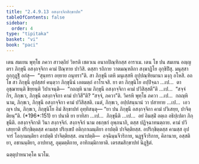 ```yaml
---
title: "2.4.9.13 อสงฺกจฺจิกสิกฺขาปท"
tableOfContents: false
sidebar:
  order: 4
type: "tipitaka"
basket: "vi"
book: "paci"
---
```



<DynamicBreadcrumb />

<Division number="1224" book="paci">

<Paragraph number="3517" book="paci">
เตน สมเยน พุทฺโธ ภควา สาวตฺถิยํ วิหรติ เชตวเน อนาถปิณฺฑิกสฺส อาราเม. เตน โข ปน สมเยน อญฺญตรา ภิกฺขุนี อสงฺกจฺจิกา คามํ ปิณฺฑาย ปาวิสิ. ตสฺสา รถิกาย วาตมณฺฑลิกา สงฺฆาฏิโย อุกฺขิปิํสุ. มนุสฺสา อุกฺกุฏฺฐิํ อกํสุ—  “สุนฺทรา อยฺยาย ถนุทรา”ติ. สา ภิกฺขุนี เตหิ มนุเสฺสหิ อุปฺปณฺฑิยมานา มงฺกุ อโหสิ.
</Paragraph>

<Paragraph number="3518" book="paci">
อถ โข สา ภิกฺขุนี อุปสฺสยํ คนฺตฺวา ภิกฺขุนีนํ เอตมตฺถํ อาโรเจสิ. ยา ตา ภิกฺขุนิโย อปฺปิจฺฉา …เป…  ตา อุชฺฌายนฺติ ขิยฺยนฺติ วิปาเจนฺติ—  “กถญฺหิ นาม ภิกฺขุนี อสงฺกจฺจิกา คามํ ปวิสิสฺสตี”ติ …เป…  “สจฺจํ กิร, ภิกฺขเว, ภิกฺขุนี อสงฺกจฺจิกา คามํ ปาวิสี”ติ? “สจฺจํ, ภควา”ติ. วิครหิ พุทฺโธ ภควา …เป…  กถญฺหิ นาม, ภิกฺขเว, ภิกฺขุนี อสงฺกจฺจิกา คามํ ปวิสิสฺสติ. เนตํ, ภิกฺขเว, อปฺปสนฺนานํ วา ปสาทาย …เป…  เอวญฺจ ปน, ภิกฺขเว, ภิกฺขุนิโย อิมํ สิกฺขาปทํ อุทฺทิสนฺตุ—
</Paragraph>

</Division>
<Division number="1225" book="paci">

<Paragraph number="3519" book="paci">
<Emphasis>“ยา ปน ภิกฺขุนี อสงฺกจฺจิกา คามํ ปวิเสยฺย, ปาจิตฺติยนฺ”</Emphasis>ติ. (*196*:<Emphasis>151</Emphasis>)
</Paragraph>

</Division>
<Division number="1226" book="paci">

<Paragraph number="3520" book="paci">
<Emphasis>ยา ปนา</Emphasis>ติ ยา ยาทิสา …เป…  <Emphasis>ภิกฺขุนี</Emphasis>ติ …เป…  อยํ อิมสฺมิํ อตฺเถ อธิปฺเปตา ภิกฺขุนีติ.
</Paragraph>

<Paragraph number="3521" book="paci">
<Emphasis>อสงฺกจฺจิกา</Emphasis>ติ วินา สงฺกจฺจิกํ.
</Paragraph>

<Paragraph number="3522" book="paci">
<Emphasis>สงฺกจฺจิกํ</Emphasis> นาม อธกฺขกํ อุพฺภนาภิ, ตสฺส ปฏิจฺฉาทนตฺถาย.
</Paragraph>

<Paragraph number="3523" book="paci">
<Emphasis>คามํ ปวิเสยฺยา</Emphasis>ติ ปริกฺขิตฺตสฺส คามสฺส ปริกฺเขปํ อติกฺกาเมนฺติยา อาปตฺติ ปาจิตฺติยสฺส. อปริกฺขิตฺตสฺส คามสฺส อุปจารํ โอกฺกมนฺติยา อาปตฺติ ปาจิตฺติยสฺส.
</Paragraph>

</Division>
<Division number="1227" book="paci">

<Paragraph number="3524" book="paci">
อนาปตฺติ—  อจฺฉินฺนจีวริกาย, นฏฺฐจีวริกาย, คิลานาย, อสฺสติยา, อชานนฺติยา, อาปทาสุ, อุมฺมตฺติกาย, อาทิกมฺมิกายาติ.

</Paragraph>
</Division>

<Paragraph number="3525" type="center" book="paci">
เตรสมสิกฺขาปทํ นิฏฺฐิตํ.

  
ฉตฺตุปาหนวคฺโค นวโม.
</Paragraph>